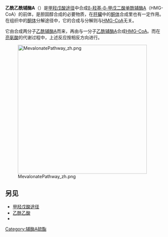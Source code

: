 {{chembox
| Verifiedfields = changed
| verifiedrevid = 477239005
|ImageFile=Acetoacetyl coenzyme A.svg
|ImageSize=300px
|IUPACName=
|OtherNames=
|Section1= {{Chembox Identifiers
|  ChemSpiderID_Ref = {{chemspidercite|correct|chemspider}}
| ChemSpiderID = 83198
| InChI = 1/C25H40N7O18P3S/c1-13(33)8-16(35)54-7-6-27-15(34)4-5-28-23(38)20(37)25(2,3)10-47-53(44,45)50-52(42,43)46-9-14-19(49-51(39,40)41)18(36)24(48-14)32-12-31-17-21(26)29-11-30-22(17)32/h11-12,14,18-20,24,36-37H,4-10H2,1-3H3,(H,27,34)(H,28,38)(H,42,43)(H,44,45)(H2,26,29,30)(H2,39,40,41)/t14-,18-,19-,20+,24-/m1/s1
| InChIKey = OJFDKHTZOUZBOS-CITAKDKDBD
| StdInChI_Ref = {{stdinchicite|correct|chemspider}}
| StdInChI = 1S/C25H40N7O18P3S/c1-13(33)8-16(35)54-7-6-27-15(34)4-5-28-23(38)20(37)25(2,3)10-47-53(44,45)50-52(42,43)46-9-14-19(49-51(39,40)41)18(36)24(48-14)32-12-31-17-21(26)29-11-30-22(17)32/h11-12,14,18-20,24,36-37H,4-10H2,1-3H3,(H,27,34)(H,28,38)(H,42,43)(H,44,45)(H2,26,29,30)(H2,39,40,41)/t14-,18-,19-,20+,24-/m1/s1
| StdInChIKey_Ref = {{stdinchicite|correct|chemspider}}
| StdInChIKey = OJFDKHTZOUZBOS-CITAKDKDSA-N
| CASNo_Ref = {{cascite|changed|??}}
| CASNo=1420-36-6
|  PubChem=74
|  ChEBI_Ref = {{ebicite|correct|EBI}}
| ChEBI = 15345
| SMILES = O=C(C)CC(=O)SCCNC(=O)CCNC(=O)[C@H](O)C(C)(C)COP(=O)(O)OP(=O)(O)OC[C@H]3O[C@@H](n2cnc1c(ncnc12)N)[C@H](O)[C@@H]3OP(=O)(O)O
|  MeSHName=acetoacetyl+CoA
  }}
|Section2= {{Chembox Properties
|  Formula=C<sub>25</sub>H<sub>40</sub>N<sub>7</sub>O<sub>18</sub>P<sub>3</sub>S
|  MolarMass=851.609 g/mol
|  Appearance=
|  Density=
|  MeltingPt=
|  BoilingPt=
|  Solubility=
  }}
|Section3= {{Chembox Hazards
|  MainHazards=
|  FlashPt=
|  Autoignition=
  }}
}}
'''乙酰乙酰辅酶A'''（{{lang-en|Acetoacetyl CoA}}）是[[甲羟戊酸途径|甲羟戊酸途径]]中合成[[β-羟基-β-甲戊二酸单酰辅酶A|β-羟基-β-甲戊二酸单酰辅酶A]]（HMG-CoA）的前体，是胆固醇合成的必要物质，在[[肝臟|肝臟]]中的[[酮体|酮体]]合成里也有一定作用。在组织中的[[酮体|酮体]]分解途径中，它的合成与分解则与[[HMG-CoA|HMG-CoA]]无关。

它由{{le|硫解酶|thiolase}}合成两分子[[乙酰辅酶A|乙酰辅酶A]]而来，再由{{le|β-羟-β-甲戊二酸单酰辅酶A合酶|HMG-CoA synthase}}与一分子[[乙酰辅酶A|乙酰辅酶A]]合成[[HMG-CoA|HMG-CoA]]。而在[[亮氨酸|亮氨酸]]的代谢过程中，上述反应按相反方向进行。

[[File:MevalonatePathway_zh.png|410px]]

==另见==
* [[甲羟戊酸途径|甲羟戊酸途径]]
* [[乙酰乙酸|乙酰乙酸]]
* {{le|β-羟基丁酰基辅酶A脱氢酶|Beta-hydroxybutyryl-CoA dehydrogenase}}

{{Cholesterol metabolism intermediates}}
{{biochem-stub}}
[[Category:辅酶A硫酯|Category:辅酶A硫酯]]